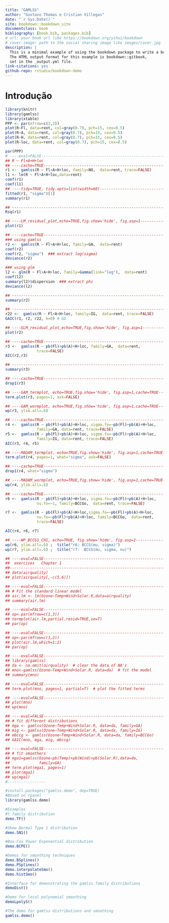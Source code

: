 ```yaml
--- 
title: "GAMLSS"
author: "Gustavo Thomas e Cristian Villegas"
date: "`r Sys.Date()`"
site: bookdown::bookdown_site
documentclass: book
bibliography: [book.bib, packages.bib]
# url: your book url like https://bookdown.org/yihui/bookdown
# cover-image: path to the social sharing image like images/cover.jpg
description: |
  This is a minimal example of using the bookdown package to write a book.
  The HTML output format for this example is bookdown::gitbook,
  set in the _output.yml file.
link-citations: yes
github-repo: rstudio/bookdown-demo
---
```


# Introdução



```r
library(knitr)
library(gamlss)
library(xtable)
PPP <- par(mfrow=c(2,2))
plot(R~Fl, data=rent, col=gray(0.7), pch=15, cex=0.5) 
plot(R~A, data=rent, col=gray(0.7), pch=15, cex=0.5) 
plot(R~H, data=rent, col=gray(0.7), pch=15, cex=0.5) 
plot(R~loc, data=rent, col=gray(0.7), pch=15, cex=0.5) 
```

```r
par(PPP)
# ----eval=FALSE----------------------------------------------------------
## R ~ Fl+A+H+loc
## ----cache=TRUE----------------------------------------------------------
r1 <-  gamlss(R ~ Fl+A+H+loc, family=NO,  data=rent, trace=FALSE)
l1 <- lm(R ~ Fl+A+H+loc,data=rent)
coef(r1)
coef(l1)
## ----tidy=TRUE, tidy.opts=list(width=60)---------------------------------
fitted(r1, "sigma")[1]
summary(r1)

## ------------------------------------------------------------------------
Rsq(r1)

## ----LM_residual_plot,echo=TRUE,fig.show='hide', fig.asp=1---------------
plot(r1)

## ----cache=TRUE----------------------------------------------------------
### using gamlss
r2 <-  gamlss(R ~ Fl+A+H+loc, family=GA,  data=rent)
coef(r2)
coef(r2, "sigma")  ### extract log(sigma)
deviance(r2)

### using glm 
l2 <- glm(R ~ Fl+A+H+loc, family=Gamma(link="log"),  data=rent)
coef(l2)
summary(l2)$dispersion  ### extract phi
deviance(l2)

## ------------------------------------------------------------------------
summary(r2)

## ------------------------------------------------------------------------
r22 <-  gamlss(R ~ Fl+A+H+loc, family=IG,  data=rent, trace=FALSE)
GAIC(r1, r2, r22, k=0) # GD

## ----GLM_residual_plot,echo=TRUE,fig.show='hide', fig.asp=1--------------
plot(r2)

## ----cache=TRUE----------------------------------------------------------
r3 <-  gamlss(R ~ pb(Fl)+pb(A)+H+loc, family=GA,  data=rent, 
              trace=FALSE)
AIC(r2,r3)

## ------------------------------------------------------------------------
summary(r3)

## ----cache=TRUE----------------------------------------------------------
drop1(r3) 

## ----GAM_termplot, echo=TRUE,fig.show='hide', fig.asp=1,cache=TRUE-------
term.plot(r3, pages=1, ask=FALSE)

## ----GAM_wormplot, echo=TRUE,fig.show='hide', fig.asp=1,cache=TRUE-------
wp(r3, ylim.all=.6)

## ----cache=TRUE----------------------------------------------------------
r4 <-  gamlss(R ~ pb(Fl)+pb(A)+H+loc, sigma.fo=~pb(Fl)+pb(A)+H+loc, 
              family=GA, data=rent, trace=FALSE)
r5 <-  gamlss(R ~ pb(Fl)+pb(A)+H+loc, sigma.fo=~pb(Fl)+pb(A)+H+loc, 
              family=IG, data=rent, trace=FALSE)
AIC(r3, r4, r5)

## ----MADAM_termplot, echo=TRUE,fig.show='hide', fig.asp=1,cache=TRUE-----
term.plot(r4, pages=1, what="sigma", ask=FALSE)

## ----cache=TRUE----------------------------------------------------------
drop1(r4, what="sigma")

## ----MADAM_wormplot, echo=TRUE,fig.show='hide', fig.asp=1,cache=TRUE-----
wp(r4, ylim.all=.6)

## ----cache=TRUE----------------------------------------------------------
r6 <-  gamlss(R ~ pb(Fl)+pb(A)+H+loc, sigma.fo=~pb(Fl)+pb(A)+H+loc,
              nu.fo=~1, family=BCCGo,  data=rent, trace=FALSE)

r7 <-  gamlss(R ~ pb(Fl)+pb(A)+H+loc,sigma.fo=~pb(Fl)+pb(A)+H+loc,
              nu.fo=~pb(Fl)+pb(A)+H+loc, family=BCCGo,  data=rent, 
              trace=FALSE)

AIC(r4, r6, r7)

## ----WP_BCCG1_CH1, echo=TRUE, fig.show='hide', fig.asp=1-----------------
wp(r6, ylim.all=.6) ;  title("r6: BCCG(mu, sigma)")
wp(r7, ylim.all=.6) ;  title("r7:  BCCG(mu, sigma, nu)")

## ----eval=FALSE----------------------------------------------------------
##  exercises   Chapter 1
##-------------------------------------------------------------------------
## data(airquality)
## plot(airquality[,-c(5,6)])

## ----eval=FALSE----------------------------------------------------------
## # Fit the standard linear model
## air.lm <- lm(Ozone~Temp+Wind+Solar.R,data=airquality)
## summary(air.lm)

## ----eval=FALSE----------------------------------------------------------
## op<-par(mfrow=c(1,3))
## termplot(air.lm,partial.resid=TRUE,se=T)
## par(op)

## ----eval=FALSE----------------------------------------------------------
## op<-par(mfrow=c(1,2))
## plot(air.lm,which=1:2)
## par(op)

## ----eval=FALSE----------------------------------------------------------
## library(gamlss)
## da <- na.omit(airquality)  # clear the data of NA's
## mno<-gamlss(Ozone~Temp+Wind+Solar.R, data=da)  # fit the model
## summary(mno)

## ----eval=FALSE----------------------------------------------------------
## term.plot(mno, pages=1, partial=T)  # plot the fitted terms

## ----eval=FALSE----------------------------------------------------------
## plot(mno)
## wp(mno)

## ----eval=FALSE----------------------------------------------------------
## # fit different distributions
## mga <- gamlss(Ozone~Temp+Wind+Solar.R, data=da, family=GA)
## mig <- gamlss(Ozone~Temp+Wind+Solar.R, data=da, family=IG)
## mbccg <- gamlss(Ozone~Temp+Wind+Solar.R, data=da, family=BCCGo)
## GAIC(mno, mga, mig, mbccg)

## ----eval=FALSE----------------------------------------------------------
## # fit smoothers
## mga1=gamlss(Ozone~pb(Temp)+pb(Wind)+pb(Solar.R),data=da,
##             family=GA)
## term.plot(mga1, pages=1)
## plot(mga1)
## wp(mga1)
#-----------------
```


```r
#install.packages("gamlss.demo", dep=TRUE)
#Based on rpanel
library(gamlss.demo)

#Examples
#t family distribution
demo.TF()

#Skew Normal Type 1 distribution
demo.SN1()

#Box-Cox Power Exponential distribution
demo.BCPE()

#Demos for smoothing techniques
demo.BSplines()
demo.PSplines()
demo.interpolateSmo()
demo.histSmo()

#Interface for demonstrating the gamlss.family distributions
demoDist()

#Demo for local polynomial smoothing
demoLpolyS()

#The demo for gamlss distributions and smoothing
gamlss.demo()

```

